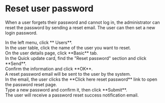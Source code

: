 # Reset user password

When a user forgets their password and cannot log in, the administrator can reset the password by sending a reset email. The user can then set a new login password.

<Steps>

<div>
<Nav name="console" />
</div>

<div>
In the left menu, click **<Icon name="UserO" /> Users**.
</div>

<div>
In the user table, click the name of the user you want to reset.
</div>

<div>
On the user details page, click **Basic** tab.
</div>

<div>
In the Quick update card, find the "Reset password" section and click **Send**.
</div>

<div>
Confirm the information and click **OK**.
</div>

<div>
A reset password email will be sent to the user by the system.
</div>

<div>
In the email, the user clicks the **Click here reset password** link to open the password reset page.
</div>

<div>
Type a new password and confirm it, then click **Submit**.
</div>

<div>
The user will receive a password reset success notification email.
</div>

</Steps>
